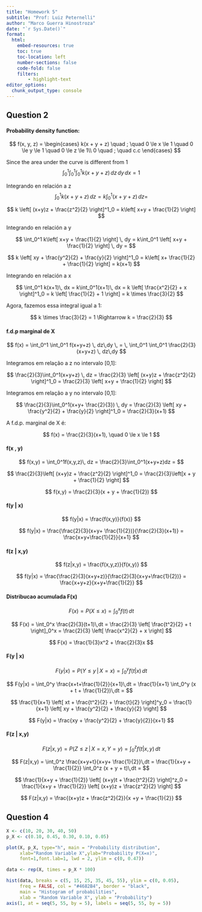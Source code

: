 ```yaml
---
title: "Homework 5"
subtitle: "Prof: Luiz Peternelli"
author: "Marco Guerra Hinostroza"
date: "`r Sys.Date()`"
format:
  html:
    embed-resources: true
    toc: true
    toc-location: left
    number-sections: false
    code-fold: false
    filters:
        - highlight-text
editor_options: 
  chunk_output_type: console
---
```


## Question 2

#### Probability density function:

$$
f(x, y, z) = 
\begin{cases}
k(x + y + z) \quad ; \quad 0 \le x \le 1 \quad 0 \le y \le 1 \quad 0 \le z \le 1\\
0 \quad ; \quad c.c
\end{cases}
$$

Since the area under the curve is different from 1
$$
 \int_0^1 \int_0^1 \int_0^1 k(x+y+z) \, dz\,dy\,dx = 1
$$

Integrando en relación a z
$$
\int_0^1 k(x+y+z) \, dz = k\int_0^1 (x+y+z) \, dz =
$$

$$
 k \left[ (x+y)z + \frac{z^2}{2} \right]^1_0 = k\left[ x+y + \frac{1}{2} \right]
$$

Integrando en relación a y

$$
\int_0^1 k\left[ x+y + \frac{1}{2} \right] \, dy = k\int_0^1 \left[ x+y + \frac{1}{2} \right] \, dy =
$$

$$
 k \left[ xy + \frac{y^2}{2} + \frac{y}{2} \right]^1_0 = k\left[ x+ \frac{1}{2} + \frac{1}{2} \right] = k(x+1)
$$

Integrando en relación a x

$$
\int_0^1 k(x+1)\, dx = k\int_0^1(x+1)\, dx = k \left[ \frac{x^2}{2} + x  \right]^1_0 = k \left[ \frac{1}{2} + 1  \right] = k \times \frac{3}{2}
$$

Agora, fazemos essa integral igual a 1:

$$
k \times \frac{3}{2} = 1 \Rightarrow k = \frac{2}{3}
$$

#### f.d.p marginal de X

$$
 f(x) = \int_0^1 \int_0^1  f(x+y+z) \, dz\,dy \, =  \, \int_0^1 \int_0^1  \frac{2}{3}(x+y+z) \, dz\,dy
$$

Integramos em relação a z no intervalo [0,1]:

$$
\frac{2}{3}\int_0^1(x+y+z) \, dz = \frac{2}{3} \left[ (x+y)z + \frac{z^2}{2}  \right]^1_0 = \frac{2}{3} \left[ x+y + \frac{1}{2}  \right]
$$

Integramos em relação a y no intervalo [0,1]:

$$
\frac{2}{3}\int_0^1(x+y+ \frac{2}{3}) \, dy = \frac{2}{3} \left[ xy + \frac{y^2}{2} + \frac{y}{2} \right]^1_0 = \frac{2}{3}(x+1)
$$

A f.d.p. marginal de X é:

$$
f(x) = \frac{2}{3}(x+1), \quad 0 \le x \le 1
$$

#### f(x , y)

$$
f(x,y) = \int_0^1f(x,y,z)\, dz = \frac{2}{3}\int_0^1(x+y+z)dz =
$$


$$
\frac{2}{3}\left[ (x+y)z + \frac{z^2}{2} \right]^1_0 = \frac{2}{3}\left[x + y + \frac{1}{2} \right]
$$

$$
f(x,y) = \frac{2}{3}(x + y + \frac{1}{2})
$$


#### f(y | x)

$$
f(y|x) = \frac{f(x,y)}{f(x)}
$$

$$
f(y|x) = \frac{\frac{2}{3}(x+y+ \frac{1}{2})}{\frac{2}{3}(x+1)} = \frac{x+y+\frac{1}{2}}{x+1}
$$

#### f(z | x,y)

$$
f(z|x,y) = \frac{f(x,y,z)}{f(x,y)}
$$

$$
f(y|x) = \frac{\frac{2}{3}(x+y+z)}{\frac{2}{3}(x+y+\frac{1}{2})} = \frac{x+y+z}{x+y+\frac{1}{2}}
$$

#### Distribucao acumulada F(x)

$$
F(x) = P(X \le x) = \int_0^x f(t)\, dt
$$

$$
F(x) = \int_0^x \frac{2}{3}(t+1)\,dt = \frac{2}{3} \left[ \frac{t^2}{2} + t \right]_0^x = \frac{2}{3} \left[ \frac{x^2}{2} + x  \right]
$$

$$
F(x) = \frac{1}{3}x^2 + \frac{2}{3}x
$$


#### F(y | x)

$$
F(y|x) = P(Y \le y \, | \,  X=x) = \int_0^y f(t|x)\, dt
$$

$$
F(y|x) = \int_0^y \frac{x+t+\frac{1}{2}}{x+1}\,dt =  \frac{1}{x+1} \int_0^y (x + t + \frac{1}{2})\,dt = 
$$

$$
\frac{1}{x+1} \left[ xt + \frac{t^2}{2} + \frac{t}{2} \right]^y_0 = \frac{1}{x+1} \left[ xy + \frac{y^2}{2} + \frac{y}{2} \right]
$$

$$
F(y|x) = \frac{xy + \frac{y^2}{2} + \frac{y}{2}}{x+1}
$$

#### F(z | x,y)

$$
F(z|x,y) = P(Z \le z \, | \,  X=x, Y=y) = \int_0^z f(t|x,y)\, dt
$$

$$
F(z|x,y) = \int_0^z \frac{x+y+t}{x+y+ \frac{1}{2}}\,dt =  \frac{1}{x+y + \frac{1}{2}} \int_0^z (x + y + t)\,dt = 
$$

$$
\frac{1}{x+y + \frac{1}{2}} \left[ (x+y)t + \frac{t^2}{2} \right]^z_0 = \frac{1}{x+y + \frac{1}{2}} \left[ (x+y)z + \frac{z^2}{2} \right]
$$

$$
F(z|x,y) = \frac{(x+y)z + \frac{z^2}{2}}{x +y + \frac{1}{2}}
$$


## Question 4
```r
X <- c(10, 20, 30, 40, 50)
p_X <- c(0.10, 0.45, 0.30, 0.10, 0.05)

plot(X, p_X, type="h", main = "Probability distribution",
     xlab="Random Variable X",ylab="Probability P(X=x)",
     font=1,font.lab=1, lwd = 2, ylim = c(0, 0.47))
```

```r
data <- rep(X, times = p_X * 100)

hist(data, breaks = c(5, 15, 25, 35, 45, 55), ylim = c(0, 0.05),
     freq = FALSE, col = "#4682B4", border = "black",
     main = "Histogram of probabilities",
     xlab = "Random Variable X", ylab = "Probability")
axis(1, at = seq(5, 55, by = 5), labels = seq(5, 55, by = 5))

```

